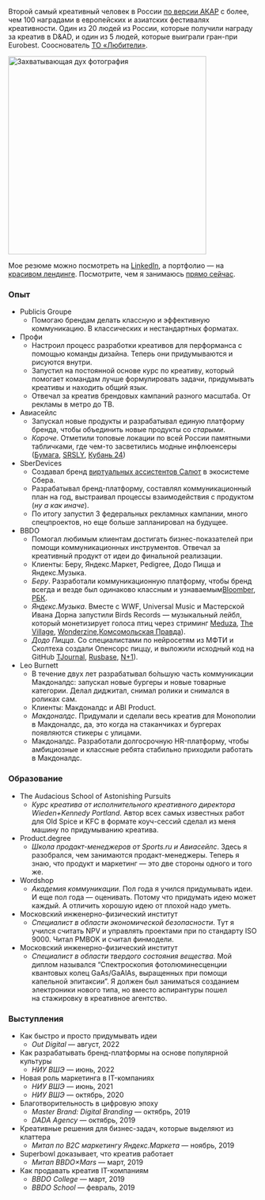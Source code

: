 

<SEO title="Об авторе"/>



Второй самый креативный человек в России [по версии АКАР](https://ad-peak.ru/creative/person/380246) с более, чем 100 наградами в европейских и азиатских фестивалях креативности. Один из 20 людей из России, которые получили награду за креатив в D&AD, и один из 5 людей, которые выиграли гран-при Eurobest. Сооснователь [ТО «Любители»](https://withlove.company).

<img src="/assets/breathtaking_photo.jpg" alt="Захватывающая дух фотография" width="400"/>

Мое резюме можно посмотреть на [LinkedIn](https://www.linkedin.com/in/martyuk/), а портфолио — на [красивом лендинге](http://martyuk.com). Посмотрите, чем я занимаюсь [прямо сейчас](/now/).

### Опыт
* Publicis Groupe
    * Помогаю брендам делать классную и эффективную коммуникацию. В классических и нестандартных форматах.
* Профи
    * Настроил процесс разработки креативов для перформанса с помощью команды дизайна. Теперь они придумываются и рисуются внутри.
    * Запустил на постоянной основе курс по креативу, который помогает командам лучше формулировать задачи, придумывать креативы и находить общий язык.
    * Отвечал за креатив брендовых кампаний разного масштаба. От рекламы в метро до ТВ.
* Авиасейлс
    * Запускал новые продукты и разрабатывал единую платформу бренда, чтобы объединить новые продукты со _старыми_.
    * _Короче_. Отметили топовые локации по всей России памятными табличками, где чем-то засветились модные инфлюенсеры ([Бумага](https://paperpaper.ru/papernews/2021/10/28/v-shesti-gorodah-rossii-poyavilis-sekr/), [SRSLY](https://srsly.ru/article/show/14881/), [Кубань 24](https://www.youtube.com/watch?v=UebvUv6RIqo))
* SberDevices
    * Создавал бренд [виртуальных ассистентов Салют](https://www.sber.ru/salute/) в экосистеме Сбера.
    * Разрабатывал бренд-платформу, составлял коммуникационный план на год, выстраивал процессы взаимодействия с продуктом (_ну а как иначе_).
    * По итогу запустил 3 федеральных рекламных кампании, много спецпроектов, но еще больше запланировал на будущее.
* BBDO
    * Помогал любимым клиентам достигать бизнес-показателей при помощи коммуникационных инструментов. Отвечал за креативный продукт от идеи до финальной реализации.
    * Клиенты: Беру, Яндекс.Маркет, Pedigree, Додо Пицца и Яндекс.Музыка.
    * _Беру_. Разработали коммуникационную платформу,
        чтобы бренд всегда и везде был одинаково классным и узнаваемым[Bloomber](https://www.bloomberg.com/news/articles/2018-10-24/the-google-of-russia-takes-new-stab-at-being-its-amazon-too), [РБК](https://www.rbc.ru/finances/27/04/2018/5ae332279a79477da3f810a1).
    * _Яндекс.Музыка_. Вместе с WWF, Universal Music и Мастерской Ивана Дорна запустили Birds Records — музыкальный лейбл, который монетизирует голоса птиц через стриминг [Meduza](https://meduza.io/feature/2019/10/10/my-govorim-vam-cherez-ivana-nas-ochen-malo-nam-ochen-slozhno), [The Village](https://www.the-village.ru/village/city/news-city/364281-dich), [Wonderzine](https://www.wonderzine.com/wonderzine/life/life/246411-birds-records),[Комсомольская Правда](https://www.kp.ru/daily/27053.5/4120442/)).
    * _Додо Пицца_. Со специалистами по нейросетям из МФТИ и Сколтеха создали Опенсорс пиццу, и выложили исходный код на GitHub [TJournal](https://tjournal.ru/tech/120179-dodo-picca-sozdala-piccu-s-pomoshchyu-neyrosetey-i-opublikovala-ishodnyy-kod-v-otkrytom-dostupe), [Rusbase](https://rb.ru/story/dodo-pizza-ai/), [N+1](https://vk.com/wall-91933860_264687)).
* Leo Burnett
    * В течение двух лет разрабатывал бо́льшую часть коммуникации Макдоналдс: запускал новые бургеры и новые товарные категории. Делал диджитал, снимал ролики и снимался в роликах сам.
    * Клиенты: Макдоналдс и ABI Product.
    * _Макдоналдс_. Придумали и сделали весь креатив для Монополии в Макдоналдс, да, это когда на стаканчиках и бургерах появляются стикеры с улицами.
    * Макдоналдс. Разработали долгосрочную HR-платформу, чтобы 
        амбициозные и классные ребята стабильно приходили работать в Макдоналдс.

### Образование
* The Audacious School of Astonishing Pursuits
    * _Курс креатива от исполнительного креативного директора Wieden+Kennedy Portland_. Автор всех самых известных работ для Old Spice и KFC в формате коуч-сессий сделал из меня машину по придумыванию креатива.
* Product.degree
    * _Школа продакт-менеджеров от Sports.ru и Авиасейлс_. Здесь я разобрался, чем занимаются продакт-менеджеры. Теперь я знаю, что продукт и маркетинг — это две стороны одного и того же.
* Wordshop
    * _Академия коммуникации_. Пол года я учился придумывать идеи. И еще пол года — оценивать. Потому что придумать идею может каждый. А отличить хорошую идею от плохой надо уметь.
* Московский инженерно-физический институт
    * _Специалист в области экономической безопасности_. Тут я учился считать NPV и управлять проектами при по стандарту ISO 9000. Читал PMBOK и считал финмодели.
* Московский инженерно-физический институт
    * _Специалист в области твердого состояния вещества_. Мой диплом назывался “Спектроскопия фотолюминесценции квантовых колец GaAs/GaAlAs, выращенных при помощи капельной эпитаксии”. Я должен был заниматься созданием электроники нового типа, но вместо аспирантуры пошел на стажировку в креативное агентство.

### Выступления
* Как быстро и просто придумывать идеи
    * _Out Digital_ — август, 2022
* Как разрабатывать бренд-платформы на основе популярной культуры
    * _НИУ ВШЭ_ — июнь, 2022
* Новая роль маркетинга в IT-компаниях
    * _НИУ ВШЭ_ — июнь, 2021
    * _НИУ ВШЭ_ — октябрь, 2020
* Благотворительность в цифровую эпоху
    * _Master Brand: Digital Branding_ — октябрь, 2019
    * _DADA Agency_ — октябрь, 2019
* Креативные решения для бизнес-задач, которые выделяют из клаттера
    * _Митап по B2C маркетингу Яндекс.Маркета_ — ноябрь, 2019
* Superbowl доказывает, что креатив работает
    * _Митап BBDO×Mars_ — март, 2019
* Как продавать креатив IT-компаниям
    * _BBDO College_ — март, 2019
    * _BBDO School_ — февраль, 2019